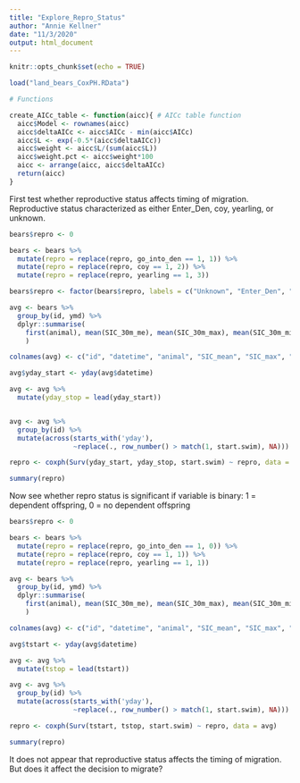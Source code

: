 ```yaml
---
title: "Explore_Repro_Status"
author: "Annie Kellner"
date: "11/3/2020"
output: html_document
---
```


```r
knitr::opts_chunk$set(echo = TRUE)

load("land_bears_CoxPH.RData")
```

```r

# Functions

create_AICc_table <- function(aicc){ # AICc table function
  aicc$Model <- rownames(aicc)
  aicc$deltaAICc <- aicc$AICc - min(aicc$AICc) 
  aicc$L <- exp(-0.5*(aicc$deltaAICc))
  aicc$weight <- aicc$L/(sum(aicc$L))
  aicc$weight.pct <- aicc$weight*100
  aicc <- arrange(aicc, aicc$deltaAICc)
  return(aicc)
}

```


First test whether reproductive status affects timing of migration. Reproductive status characterized as either Enter_Den, coy, yearling, or unknown.

```r

bears$repro <- 0

bears <- bears %>%
  mutate(repro = replace(repro, go_into_den == 1, 1)) %>%
  mutate(repro = replace(repro, coy == 1, 2)) %>%
  mutate(repro = replace(repro, yearling == 1, 3))

bears$repro <- factor(bears$repro, labels = c("Unknown", "Enter_Den", "COY", "Yearling"))

avg <- bears %>% 
  group_by(id, ymd) %>%
  dplyr::summarise(
    first(animal), mean(SIC_30m_me), mean(SIC_30m_max), mean(SIC_30m_min), mean(SICsq), mean(dist2land[,1]), max(start.swim), first(repro), max(Bonepile)
    )

colnames(avg) <- c("id", "datetime", "animal", "SIC_mean", "SIC_max", "SIC_min", "SICsq", "Dist2land", "start.swim", "repro", "Bonepile")

avg$yday_start <- yday(avg$datetime) 

avg <- avg %>%
  mutate(yday_stop = lead(yday_start))


avg <- avg %>%
  group_by(id) %>%
  mutate(across(starts_with('yday'),
                ~replace(., row_number() > match(1, start.swim), NA)))

repro <- coxph(Surv(yday_start, yday_stop, start.swim) ~ repro, data = avg)

summary(repro)
```

Now see whether repro status is significant if variable is binary: 1 = dependent offspring, 0 = no dependent offspring

```r

bears$repro <- 0

bears <- bears %>%
  mutate(repro = replace(repro, go_into_den == 1, 0)) %>%
  mutate(repro = replace(repro, coy == 1, 1)) %>%
  mutate(repro = replace(repro, yearling == 1, 1))

avg <- bears %>% 
  group_by(id, ymd) %>%
  dplyr::summarise(
    first(animal), mean(SIC_30m_me), mean(SIC_30m_max), mean(SIC_30m_min), mean(dist2land[,1]), max(start.swim), first(repro), max(Bonepile)
    )

colnames(avg) <- c("id", "datetime", "animal", "SIC_mean", "SIC_max", "SIC_min", "Dist2land", "start.swim", "repro", "Bonepile")

avg$tstart <- yday(avg$datetime) 

avg <- avg %>%
  mutate(tstop = lead(tstart))

avg <- avg %>%
  group_by(id) %>%
  mutate(across(starts_with('yday'),
                ~replace(., row_number() > match(1, start.swim), NA)))

repro <- coxph(Surv(tstart, tstop, start.swim) ~ repro, data = avg)

summary(repro)

```

It does not appear that reproductive status affects the timing of migration. But does it affect the decision to migrate?

```r

```



